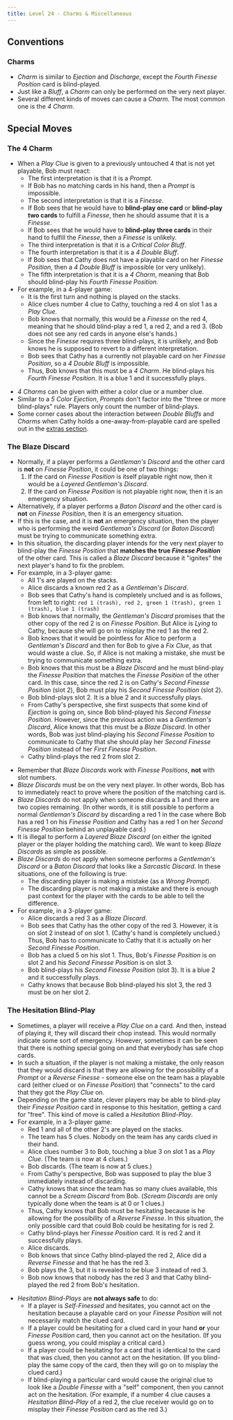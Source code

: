 ```yaml
---
title: Level 24 - Charms & Miscellaneous
---
```



## Conventions

### Charms

- _Charm_ is similar to _Ejection_ and _Discharge_, except the _Fourth Finesse Position_ card is blind-played.
- Just like a _Bluff_, a _Charm_ can only be performed on the very next player.
- Several different kinds of moves can cause a _Charm_. The most common one is the _4 Charm_.

## Special Moves

### The 4 Charm

- When a _Play Clue_ is given to a previously untouched 4 that is not yet playable, Bob must react:
  - The first interpretation is that it is a _Prompt_.
  - If Bob has no matching cards in his hand, then a _Prompt_ is impossible.
  - The second interpretation is that it is a _Finesse_.
  - If Bob sees that he would have to **blind-play one card** or **blind-play two cards** to fulfill a _Finesse_, then he should assume that it is a _Finesse_.
  - If Bob sees that he would have to **blind-play three cards** in their hand to fulfill the _Finesse_, then a _Finesse_ is unlikely.
  - The third interpretation is that it is a _Critical Color Bluff_.
  - The fourth interpretation is that it is a _4 Double Bluff_.
  - If Bob sees that Cathy does not have a playable card on her _Finesse Position_, then a _4 Double Bluff_ is impossible (or very unlikely).
  - The fifth interpretation is that it is a _4 Charm_, meaning that Bob should blind-play his _Fourth Finesse Position_.
- For example, in a 4-player game:
  - It is the first turn and nothing is played on the stacks.
  - Alice clues number 4 clue to Cathy, touching a red 4 on slot 1 as a _Play Clue_.
  - Bob knows that normally, this would be a _Finesse_ on the red 4, meaning that he should blind-play a red 1, a red 2, and a red 3. (Bob does not see any red cards in anyone else's hands.)
  - Since the _Finesse_ requires three blind-plays, it is unlikely, and Bob knows he is supposed to revert to a different interpretation.
  - Bob sees that Cathy has a currently not playable card on her _Finesse Position_, so a _4 Double Bluff_ is impossible.
  - Thus, Bob knows that this must be a _4 Charm_. He blind-plays his _Fourth Finesse Position_. It is a blue 1 and it successfully plays.

<FourCharm />

- _4 Charms_ can be given with either a color clue or a number clue.
- Similar to a _5 Color Ejection_, _Prompts_ don't factor into the "three or more blind-plays" rule. Players only count the number of blind-plays.
- Some corner cases about the interaction between _Double Bluffs_ and _Charms_ when Cathy holds a one-away-from-playable card are spelled out in the [extras section](extras/charms.mdx#interaction-with-double-bluffs-where-cathy-has-a-one-away-from-playable-card).

### The Blaze Discard

- Normally, if a player performs a _Gentleman's Discard_ and the other card is **not** on _Finesse Position_, it could be one of two things:
  1. If the card on _Finesse Position_ is itself playable right now, then it would be a _Layered Gentleman's Discard_.
  1. If the card on _Finesse Position_ is not playable right now, then it is an emergency situation.
- Alternatively, if a player performs a _Baton Discard_ and the other card is **not** on _Finesse Position_, then it is an emergency situation.
- If this is the case, and it is **not** an emergency situation, then the player who is performing the weird _Gentleman's Discard_ (or _Baton Discard_) must be trying to communicate something extra.
- In this situation, the discarding player intends for the very next player to blind-play the _Finesse Position_ that **matches the true _Finesse Position_** of the other card. This is called a _Blaze Discard_ because it "ignites" the next player's hand to fix the problem.
- For example, in a 3-player game:
  - All 1's are played on the stacks.
  - Alice discards a known red 2 as a _Gentleman's Discard_.
  - Bob sees that Cathy's hand is completely unclued and is as follows, from left to right: `red 1 (trash), red 2, green 1 (trash), green 1 (trash), blue 1 (trash)`
  - Bob knows that normally, the _Gentleman's Discard_ promises that the other copy of the red 2 is on _Finesse Position_. But Alice is _Lying_ to Cathy, because she will go on to misplay the red 1 as the red 2.
  - Bob knows that it would be pointless for Alice to perform a _Gentleman's Discard_ and then for Bob to give a _Fix Clue_, as that would waste a clue. So, if Alice is not making a mistake, she must be trying to communicate something extra.
  - Bob knows that this must be a _Blaze Discard_ and he must blind-play the _Finesse Position_ that matches the _Finesse Position_ of the other card. In this case, since the red 2 is on Cathy's _Second Finesse Position_ (slot 2), Bob must play his _Second Finesse Position_ (slot 2).
  - Bob blind-plays slot 2. It is a blue 2 and it successfully plays.
  - From Cathy's perspective, she first suspects that some kind of _Ejection_ is going on, since Bob blind-played his _Second Finesse Position_. However, since the previous action was a _Gentleman's Discard_, Alice knows that this must be a _Blaze Discard_. In other words, Bob was just blind-playing his _Second Finesse Position_ to communicate to Cathy that she should play her _Second Finesse Position_ instead of her _First Finesse Position_.
  - Cathy blind-plays the red 2 from slot 2.

<BlazeDiscard />

- Remember that _Blaze Discards_ work with _Finesse Positions_, **not** with slot numbers.
- _Blaze Discards_ must be on the very next player. In other words, Bob has to immediately react to prove where the position of the matching card is.
- _Blaze Discards_ do not apply when someone discards a 1 and there are two copies remaining. (In other words, it is still possible to perform a normal _Gentleman's Discard_ by discarding a red 1 in the case where Bob has a red 1 on his _Finesse Position_ and Cathy has a red 1 on her _Second Finesse Position_ behind an unplayable card.)
- It is illegal to perform a _Layered Blaze Discard_ (on either the ignited player or the player holding the matching card). We want to keep _Blaze Discards_ as simple as possible.
- _Blaze Discards_ do not apply when someone performs a _Gentleman's Discard_ or a _Baton Discard_ that looks like a _Sarcastic Discard_. In these situations, one of the following is true:
  - The discarding player is making a mistake (as a _Wrong Prompt_).
  - The discarding player is not making a mistake and there is enough past context for the player with the cards to be able to tell the difference.
- For example, in a 3-player game:
  - Alice discards a red 3 as a _Blaze Discard_.
  - Bob sees that Cathy has the other copy of the red 3. However, it is on slot 2 instead of on slot 1. (Cathy's hand is completely unclued.) Thus, Bob has to communicate to Cathy that it is actually on her _Second Finesse Position_.
  - Bob has a clued 5 on his slot 1. Thus, Bob's _Finesse Position_ is on slot 2 and his _Second Finesse Position_ is on slot 3.
  - Bob blind-plays his _Second Finesse Position_ (slot 3). It is a blue 2 and it successfully plays.
  - Cathy knows that because Bob blind-played his slot 3, the red 3 must be on her slot 2.

<BlazeDiscard2 />

### The Hesitation Blind-Play

- Sometimes, a player will receive a _Play Clue_ on a card. And then, instead of playing it, they will discard their chop instead. This would normally indicate some sort of emergency. However, sometimes it can be seen that there is nothing special going on and that everybody has safe chop cards.
- In such a situation, if the player is not making a mistake, the only reason that they would discard is that they are allowing for the possibility of a _Prompt_ or a _Reverse Finesse_ - someone else on the team has a playable card (either clued or on _Finesse Position_) that "connects" to the card that they got the _Play Clue_ on.
- Depending on the game state, clever players may be able to blind-play their _Finesse Position_ card in response to this hesitation, getting a card for "free". This kind of move is called a _Hesitation Blind-Play_.
- For example, in a 3-player game:
  - Red 1 and all of the other 2's are played on the stacks.
  - The team has 5 clues. Nobody on the team has any cards clued in their hand.
  - Alice clues number 3 to Bob, touching a blue 3 on slot 1 as a _Play Clue_. (The team is now at 4 clues.)
  - Bob discards. (The team is now at 5 clues.)
  - From Cathy's perspective, Bob was supposed to play the blue 3 immediately instead of discarding.
  - Cathy knows that since the team has so many clues available, this cannot be a _Scream Discard_ from Bob. (_Scream Discards_ are only typically done when the team is at 0 or 1 clues.)
  - Thus, Cathy knows that Bob must be hesitating because is he allowing for the possibility of a _Reverse Finesse_. In this situation, the only possible card that could Bob could be hesitating for is red 2.
  - Cathy blind-plays her _Finesse Position_ card. It is red 2 and it successfully plays.
  - Alice discards.
  - Bob knows that since Cathy blind-played the red 2, Alice did a _Reverse Finesse_ and that he has the red 3.
  - Bob plays the 3, but it is revealed to be blue 3 instead of red 3.
  - Bob now knows that nobody has the red 3 and that Cathy blind-played the red 2 from Bob's hesitation.

<HesitationBlindPlay />

- _Hesitation Blind-Plays_ are **not always safe** to do:
  - If a player is _Self-Finessed_ and hesitates, you cannot act on the hesitation because a playable card on your _Finesse Position_ will not necessarily match the clued card.
  - If a player could be hesitating for a clued card in your hand **or** your _Finesse Position_ card, then you cannot act on the hesitation. (If you guess wrong, you could misplay a critical card.)
  - If a player could be hesitating for a card that is identical to the card that was clued, then you cannot act on the hesitation. (If you blind-play the same copy of the card, then they will go on to misplay the clued card.)
  - If blind-playing a particular card would cause the original clue to look like a _Double Finesse_ with a "self" component, then you cannot act on the hesitation. (For example, if a number 4 clue causes a _Hesitation Blind-Play_ of a red 2, the clue receiver would go on to misplay their _Finesse Position_ card as the red 3.)
